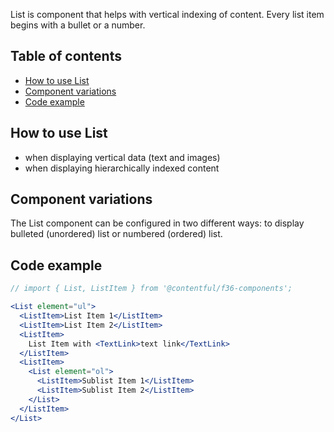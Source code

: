 List is component that helps with vertical indexing of content.
Every list item begins with a bullet or a number.

## Table of contents

- [How to use List](#how-to-use-list)
- [Component variations](#component-variations)
- [Code example](#code-example)

## How to use List

- when displaying vertical data (text and images)
- when displaying hierarchically indexed content

## Component variations

The List component can be configured in two different ways: to display bulleted (unordered) list or numbered (ordered) list.

## Code example

```jsx
// import { List, ListItem } from '@contentful/f36-components';

<List element="ul">
  <ListItem>List Item 1</ListItem>
  <ListItem>List Item 2</ListItem>
  <ListItem>
    List Item with <TextLink>text link</TextLink>
  </ListItem>
  <ListItem>
    <List element="ol">
      <ListItem>Sublist Item 1</ListItem>
      <ListItem>Sublist Item 2</ListItem>
    </List>
  </ListItem>
</List>
```
